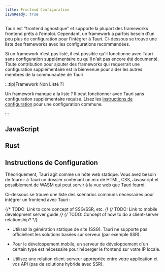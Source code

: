 ---
title: Frontend Configuration
i18nReady: true
---


Tauri est "frontend agnostique" et supporte la plupart des frameworks frontend prêts à l'emploi. Cependant, un framework a parfois besoin d'un peu plus de configuration pour l'intégrer à Tauri. Ci-dessous se trouve une liste des frameworks avec les configurations recommandées.

Si un framework n'est pas listé, il est possible qu'il fonctionne avec Tauri sans configuration supplémentaire ou qu'il n'ait pas encore été documenté. Toute contribution pour ajouter des frameworks qui requerrait une configuration supplémentaire est la bienvenue pour aider les autres membres de la communautée de Tauri.

:::tip[Framework Non Listé ?]

Un framework manque à la liste ? Il peut fonctionner avec Tauri sans configuration supplémentaire requise. Lisez les [instructions de configuration](#instructions-de-configuration) pour une configuration commune.

:::

## JavaScript

<CardGrid>
	<LinkCard title="Next.js" href="/fr/2/guide/frontend/nextjs" />
	<LinkCard title="Nuxt" href="/fr/2/guide/frontend/nuxt" />
	<LinkCard title="Qwik" href="/fr/2/guide/frontend/qwik" />
	<LinkCard title="Svelte" href="/fr/2/guide/frontend/svelte" />
	<LinkCard title="Vite" href="/fr/2/guide/frontend/vite" />
	<LinkCard title="Webpack" href="/fr/2/guide/frontend/webpack" />
</CardGrid>

## Rust

<CardGrid>
	<LinkCard title="Leptos" href="/fr/2/guide/frontend/leptos" />
	<LinkCard title="Sycamore" href="/fr/2/guide/frontend/sycamore" />
	<LinkCard title="Trunk" href="/fr/2/guide/frontend/trunk" />
	<LinkCard title="Yew" href="/fr/2/guide/frontend/yew" />
</CardGrid>


## Instructions de Configuration

Théoriquement, Tauri agit comme un hôte web statique. Vous avez besoin de fournir à Tauri un dossier contenant un mix de HTML, CSS, Javascript et possiblement de WASM qui peut servir à la vue web que Tauri fourni.

Ci-dessous se trouve une liste des scénarios communs nécessaires pour intégrer un frontend avec Tauri :

{/* TODO: Link to core concept of SSG/SSR, etc. */}
{/* TODO: Link to mobile development server guide */}
{/* TODO: Concept of how to do a client-server relationship? */}

- Utilisez la génération statique de site (SSG). Tauri ne supporte pas officiellent les solutions basées sur serveur (par exemple SSR).
- Pour le développement mobile, un serveur de développement d'un certain type est nécessaire pour héberger le frontend sur votre IP locale.

- Utilisez une relation client-serveur appropriée entre votre application et vos API (pas de solutions hybride avec SSR).